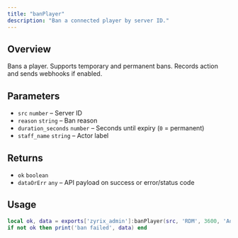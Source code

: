 ```yaml
---
title: "banPlayer"
description: "Ban a connected player by server ID."
---
```


## Overview
Bans a player. Supports temporary and permanent bans. Records action and sends webhooks if enabled.

## Parameters
- `src` `number` – Server ID
- `reason` `string` – Ban reason
- `duration_seconds` `number` – Seconds until expiry (`0` = permanent)
- `staff_name` `string` – Actor label

## Returns
- `ok` `boolean`
- `dataOrErr` `any` – API payload on success or error/status code

## Usage
```lua
local ok, data = exports['zyrix_admin']:banPlayer(src, 'RDM', 3600, 'AdminName')
if not ok then print('ban failed', data) end